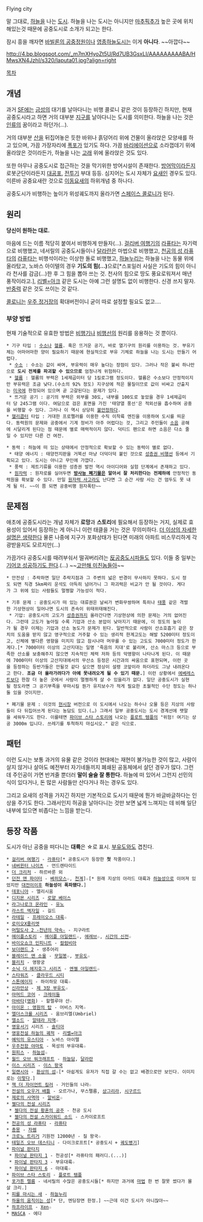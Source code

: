 Flying city

말 그대로, [[하늘]]을 나는 [[도시]]. 하늘을 나는 도시는 아니지만 [[마추픽추]]가 높은 곳에 위치해있는것 때문에 공중도시로 소개가 되고는 한다.

잠시 흥을 깨자면 [[바빌론의 공중정원]]이나 [[영종하늘도시]]는 이게 '''아니다'''. ~~아깝다~~

http://4.bp.blogspot.com/_m7mXHyoZt5U/Rd7UB3GsxLI/AAAAAAAAABA/HMwsXN4JzhI/s320/laputa01.jpg?align=right

[[목차]]

== 개념 ==
과거 [[Science Fiction|SF]]에는 [[금성#s-1|금성]]의 대기를 날아다니는 비행 콜로니 같은 것이 등장하긴 하지만, 현재 공중도시라고 하면 거의 대부분 [[지구]]를 날아다니는 도시를 의미한다. 하늘을 나는 것은 [[인류]]의 꿈이라고 하던가(...).

거의 대부분 [[산#s-1|산]]을 뒤집어놓은 듯한 바위나 흙덩어리 위에 건물이 올라앉은 모양새를 하고 있으며, 가끔 가장자리에 [[폭포]]가 있기도 하다. 가끔 [[바리에이션]]으로 소라껍데기 위에 올라앉은 것이라든가, 하늘을 나는 [[고래]] 위에 올라앉은 것도 있다.

또한 아무나 공중도시로 접근하는 것을 막기위한 방어시설이 존재한다. [[방어막]]이라든지 로봇군단이라든지 [[대공포]], [[전투기]] 부대 등등. 심지어는 도시 자체가 [[요새]]인 경우도 있다. 이른바 공중요새란 것으로 [[이동요새]]의 하위개념 중 하나다.

공중도시가 비행하는 높이가 위성궤도까지 올라가면 [[스페이스 콜로니]]가 된다.

== 원리 ==
'''당신이 원하는 대로.'''

마음에 드는 이름 적당히 붙여서 비행하게 만들자(...). [[걸리버 여행기]]의 [[라퓨타#s-2|라퓨타]]는 자기력으로 비행했고, 네서릴의 공중도시들이나 [[달라란]]은 마법으로 비행했고, [[천공의 성 라퓨타]]의 [[라퓨타#s-3|라퓨타]]는 비행석이라는 이상한 돌로 비행했고, [[하늘누리]]는 하늘을 나는 동물 위에 올라탔고, 노바스 아이텔의 경우 '''기도의 힘(...)'''으로[*스포일러 사실은 기도의 힘이 아니라 천사를 감금(...)한 후 그 힘을 뽑아 쓰는 것. 천사의 힘으로 땅도 풍요로워져서 매년 풍작이라고.], [[리벨=아크]] 같은 도시는 아예 그런 설명도 없이 비행한다. 신경 쓰지 말자. [[반중력]] 같은 것도 쓰이는 것 같다.

[[콜로니]]는 [[우주 정거장]]의 확대버전이니 굳이 따로 설정할 필요도 없고....

=== 부양 방법 ===
현재 기술적으로 유효한 방법은 [[비행기]]나 [[비행선]]의 원리를 응용하는 것 뿐이다.

 * 기구 타입 : [[수소]]나 [[헬륨]]. 혹은 뜨거운 공기, 바로 열기구의 원리를 이용하는 것. 부유기체는 어마어마한 양이 필요하기 때문에 현실적으로 부유 기체로 하늘을 나는 도시는 만들기 어렵다.
  * [[수소]] : 수소는 값이 싸며, 부유력이 매우 높다는 장점이 있다. 그러나 작은 불씨 하나만으로 '''도시 전체를 파괴할 수 있으므로''' 엄청나게 위험하다.
  * [[헬륨]] : 헬륨의 부력은 1세제곱미터 당 1킬로그램 정도이다. 헬륨은 수소보다 안정적이지만 부유력은 조금 낮다.(수소의 92% 정도) 지구상에 적은 물질이므로 값이 비싸고 산출지는 [[미국]]에 한정되어 있으며 곧 고갈된다는 문제가 있다.
  * 뜨거운 공기 : 공기의 부력은 외부를 30도, 내부를 100도로 놓았을 경우 1세제곱미터 당 245그램 이다. 여담으로 검은 표면을 가진 '태양열 풍선'은 적외선을 흡수하여 공중을 비행할 수 있다. 그러나 이 역시 상당히 [http://ballonsolaire.pagesperso-orange.fr/en-index.htm 불안정하다].
 * [[헬리콥터]] 타입 : 거대한 프로펠러를 이용한 수직 이착륙 엔진을 이용하여 도시를 띄운다. 동력원의 문제와 공중에서 기계 정비가 아주 어렵다는 것, 그리고 주민들이 [[소음]] 공해에 시달리게 된다는 점 때문에 별로 매력적이지 않다. 덕티드 팬으로 하면 소음은 다소 줄일 수 있지만 다른 건 여전.

 * 동력 : 하늘에 떠 있는 상태에서 안정적으로 확보할 수 있는 동력이 별로 없다.
  * 태양 에너지 : 태양전지판을 거북선 마냥 더덕더덕 붙인 것으로 [[성층권 비행선]] 등에서 기획되고 있다. 도시는 아니고 무인에 가깝다.
  * 풍력 : 제트기류를 이용한 성층권 발전 역시 아이디어와 실험 단계에서 존재하고 있다.
  * [[원자력]] : 원자로를 실어두면 '''[[방사능 폐기물]]은 알아서 잘 처리한다는 전제하에''' 안정적인 동력원을 확보할 수 있다. 만일 [[원자력 사고]]라도 난다면 그 순간 사람 사는 건 엄두도 못 내게 될 터. ~~이 쯤 되면 공중비행 원자폭탄~~

== 문제점 ==
애초에 공중도시라는 개념 자체가 '''로망'''과 '''스토리'''에 필요해서 등장하는 거지, 실제로 효용성이 있어서 등장하는 게 아니니 이런 태클을 거는 것은 무의미하다. [[더 이상의 자세한 설명은 생략한다]] 물론 나중에 지구가 포화상태가 된다면 미래의 아파트 비스무리하게 각광받을지도 모르지만(...) 

가끔가다 공중도시를 때려부숴서 떨궈버리려는 [[악당|反공중도시파]]들도 있다. 이들 중 일부는 [[올드킹|기어코 성공하기도 한다]].(...) ~~[[고만해 미친놈들아]]~~

 * 안전성 : 추락하면 일단 추락지점과 그 주변의 넓은 반경이 무사하지 못하다. 도시 정도 되면 직경 5km짜리 운석도 아득히 넘어가니 그 파괴력은 비교가 안 될 것이다. 게다가 그 위에 있는 사람들도 멀쩡할 가능성이 적다.

 * 기후 문제 : 공중도시가 떠 있는 대류권은 날씨가 변화무쌍하며 특히나 [[태풍]] 같은 격렬한 기상현상이 일어나면 도시의 존속이 위태위태해진다.
  * 기압: 공중도시의 고도가 [[성층권]]까지 올라간다면 기상현상에 의한 문제는 거의 없어진다. 그런데 고도가 높아질 수록 기압과 산소 분압이 낮아지기 때문에, 이 정도의 높이가 될 경우 이제는 기압과 산소 농도가 문제가 된다. 일반적으로 사람이 산소호흡기 같은 장치의 도움을 받지 않고 영구적으로 거주할 수 있는 생리적 한계고도는 해발 5200미터 정도이고, 신체에 별다른 영향을 미치지 않고 잠시나마 머무를 수 있는 고도도 7000미터 정도가 한계다.[* 7000미터 이상의 고산지대는 일명 '죽음의 지대'로 불리며, 산소 마스크 등으로 부족한 산소를 보충해주지 않으면 지속적인 체력 저하 등의 악영향이 나타나게 된다. 이 때문에 7000미터 이상의 고산지대에서의 무산소 등정은 시간과의 싸움으로 표현되며, 이런 곳을 등정하는 등반가들은 안될것 같다 싶으면 정상이 설령 코앞이라 하더라도 그냥 내려온다고 한다. '''조금 더 올라가려다가 아예 못내려오게 될 수 있기 때문.'''] 이런 상황에서 [[에베레스트]]보다 한참 더 높은 곳에서 사람이 멀쩡하게 살 수 있을리가 없다. 일단 공중도시가 실현될 정도라면 그 공기부족을 무마시킬 뭔가 유지보수가 적게 필요한 초월적인 수단 정도는 하나둘 있을 것이지만.

 * 폐기물 문제 : 이것의 [[현시창]] 버전으로 이 도시에서 나오는 하수나 오물 등은 지상의 사람들이 다 뒤집어쓰게 된다는 농담도 있다.(…) 그래서 일부 공중도시는 도시 경계선에 팻말을 세워두기도 한다. 이를테면 [[파이브 스타 스토리]]에 나오는 [[플로트 템플]]의 "위험! 여기는 상공 3000m 입니다. 쓰레기를 투척하지 마십시오." 같은 식으로.

== 패턴 ==
이런 도시는 보통 과거의 유물 같은 것이라 현대에는 재현이 불가능한 것이 많고, 사람이 살지 않거나 살아도 예전부터 자기네들끼지 폐쇄된 공동체에서 살던 경우가 많다. 그런데 주인공이 가면 반겨줄 뿐더러 '''말이 술술 잘 통한다.''' 하늘에 떠 있어서 그런지 선민의식이 있다거나, 돈 많은 사람들만 산다거나 하는 경우도 있다.

그리고 요새의 성격을 가지긴 하지만 기본적으로 도시기 때문에 뭔가 바글바글하다는 인상을 주기도 한다. 그래서인지 허공을 날아다니는 것만 보면 넓게 느껴지는 데 비해 일단 내부에 있으면 비좁다는 느낌을 받는다.

== 등장 작품 ==
도시가 아닌 공중을 떠다니는 '''대륙'''은 ☆로 표시. [[부유도]]와도 겹친다.

 * [[걸리버 여행기]] - [[라퓨타#s-2|라퓨타]][* 공중도시가 등장한 '''첫''' 작품이다.]
 * [[네버윈터 나이츠]] - 언드렌타이드
 * [[더 크리처]] - 하르바룬 외
 * [[던전 앤 파이터]] - [[베히모스]]☆, [[천계#s-1.2|천계]]]☆[* 원래 지상의 아라드 대륙과 [[하늘성]]으로 이어져 있었지만 [[대전이]]이후 '''하늘성이 폭파됐다.''']
 * [[데포니아]] - 엘리시움
 * [[디지몬 시리즈]] - [[로얄 나이츠|로얄 베이스]]
 * [[라그나로크 온라인]] - [[라그나로크 온라인#s-2.4|유노]]
 * [[라스트 엑자일]] - 길드
 * [[라테일]] - [[프레이오스 대륙]]☆
 * [[로미오X줄리엣]]
 * [[머털도사 2 -천년의 약속-]] - 지구라트
 * [[메이플스토리]] - [[메이플 아일랜드]]☆, [[에레브#s-1|에레브]]☆, [[시간의 신전]]☆
 * [[바이오쇼크 인피니트]] - [[컬럼비아(바이오쇼크 인피니트)|컬럼비아]]
 * [[보더랜드 2]] - 생추어리
 * [[블레이드 앤 소울]] - [[무일봉]]☆, [[부유도(블레이드 앤 소울)|부유도]]☆
 * [[블리치#s-3|블리치]] - 영왕궁
 * [[소닉 더 헤지호그 시리즈]] - [[엔젤 아일랜드]]☆
 * [[스타워즈]] - [[베스핀|클라우드 시티]]
 * [[스톤에이지]] - 하이하모 대륙☆
 * [[신라만상]] - [[신라만상 쵸코 제3장/부유도|제 3장 부유도]]☆
 * [[아머드 코어]] - [[크레이들]]
 * [[아바타(2009)|아바타]]([[영화]]) - 할렐루야 산☆
 * [[아이온 : 영원의 탑]] - 어비스 지역☆
 * [[엘더스크롤 시리즈]] - 움브리엘(Umbriel)
 * [[엘소드]] - [[알테라 지역]]☆
 * [[영웅서기]] 시리즈 - [[솔티아]]
 * [[영웅전설 하늘의 궤적]] - [[리벨=아크]]
 * [[예익의 유스티아]] - 노바스 아이텔
 * [[우주전함 야마토]] - 목성의 부유대륙☆
 * [[원피스(만화)|원피스]] - [[하늘섬]]☆
 * [[월드 오브 워크래프트]] - [[하늘담]], [[달라란]]
 * [[이스 시리즈]] - [[이스 왕국]]
 * [[일랜시아]] - [[일랜시아/마을과 던전#s-4.2|환상의 섬]]☆[* 아쉽게도 유저가 직접 갈 수는 없고 배경으로만 보인다. 이미지로는 [http://elancia.nexon.com/lib/template/pop_img.asp?FileURL=http://s.nx.com/s2/game/elancia/elancia2007/pds/gallery/sch_screen_big09.jpg 이렇다].]
 * [[잭 더 자이언트 킬러]] - 거인들의 나라☆
 * [[전설의 오우거 배틀]] - 오르가나, 무스펠름, [[샹그리라]], [[시구르드]]
 * [[제로의 사역마]] - [[알비온#s-1.2|알비온]]☆
 * [[젤다의 전설 시리즈]]
  * [[젤다의 전설 황혼의 공주]] - 천공 도시
  * [[젤다의 전설 스카이워드 소드]] - 스카이로프트
 * [[천공의 성 라퓨타]] - [[라퓨타#s-3|라퓨타]]
 * [[총몽]] - [[자렘]]
 * [[크로노 트리거]] 기원전 12000년 - 질 왕국☆
 * [[테일즈 오브 데스티니]] - 다이크로프트[* 공중도시 + [[궤도 폭격|궤도병기]]]
 * [[파이널 판타지]]
  * [[파이널 판타지 1]] - 천공성[* 라퓨타의 패러디.(...)]
  * [[파이널 판타지 3]] - 부유대륙☆
  * [[파이널 판타지 6]] - 마대륙☆
 * [[파이브 스타 스토리]] - [[플로트 템플]]
 * [[포가튼 렐름]] - 네서릴의 수많은 공중도시들[* 하지만 과거에 [[카서스의 아바타|마법]] 한 번 잘못 썼다가 몰살 크리.]
 * [[피를 마시는 새]] - [[하늘누리]]
 * [[하울의 움직이는 성]][* 단, 엔딩장면 한정.] ~~근데 이건 도시가 아니잖아~~
 * [[하프라이프]] - [[Xen]]☆
 * [[MASCA]] - 에다
